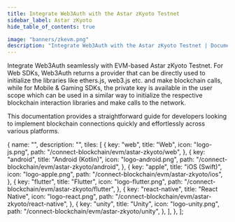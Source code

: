 ```yaml
---
title: Integrate Web3Auth with the Astar zKyoto Testnet
sidebar_label: Astar zKyoto
hide_table_of_contents: true

image: "banners/zkevm.png"
description: "Integrate Web3Auth with the Astar zKyoto Testnet | Documentation - Web3Auth"
---
```



<SEO
  title="Integrate Web3Auth with the Astar zKyoto Testnet"
  description="Integrate Web3Auth with the Astar zKyoto Testnet | Documentation - Web3Auth"
  image="https://web3auth.io/docs/banners/zkevm.png"
  slug="/connect-blockchain/evm/zkyoto"
/>

Integrate Web3Auth seamlessly with EVM-based Astar zKyoto Testnet. For Web SDKs, Web3Auth returns a
provider that can be directly used to initialize the libraries like ethers.js, web3.js etc. and make
blockchain calls, while for Mobile & Gaming SDKs, the private key is available in the user scope
which can be used in a similar way to initialize the respective blockchain interaction libraries and
make calls to the network.

This documentation provides a straightforward guide for developers looking to implement blockchain
connections quickly and effortlessly across various platforms.

  {
    name: "",
    description: "",
    tiles: [
      {
        key: "web",
        title: "Web",
        icon: "logo-js.png",
        path: "/connect-blockchain/evm/astar-zkyoto/web",
      },
      {
        key: "android",
        title: "Android (Kotlin)",
        icon: "logo-android.png",
        path: "/connect-blockchain/evm/astar-zkyoto/android",
      },
      {
        key: "apple",
        title: "iOS (Swift)",
        icon: "logo-apple.png",
        path: "/connect-blockchain/evm/astar-zkyoto/ios",
      },
      {
        key: "flutter",
        title: "Flutter",
        icon: "logo-flutter.png",
        path: "/connect-blockchain/evm/astar-zkyoto/flutter",
      },
      {
        key: "react-native",
        title: "React Native",
        icon: "logo-react.png",
        path: "/connect-blockchain/evm/astar-zkyoto/react-native",
      },
      {
        key: "unity",
        title: "Unity",
        icon: "logo-unity.png",
        path: "/connect-blockchain/evm/astar-zkyoto/unity",
      },
    ],
  },
];

<Tiles tileGroups={zKyoto} />

